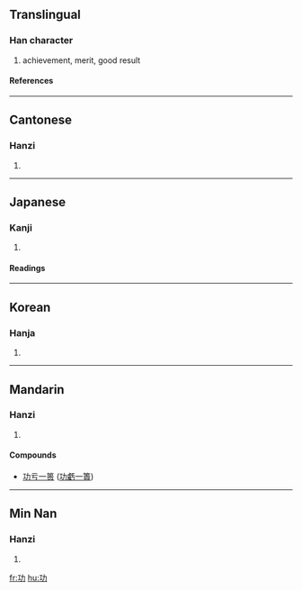 ==Translingual==
===Han character===
{{Han char|rn=19|rad=力|as=03|sn=5|four=1412<sub>7</sub>|canj=一大尸 (MKS)}}
# achievement, merit, good result
====References====
{{Han ref|kx=0146.110|dkj=02295|dj=0328.060|hdz=10365.080|uh=529F|ud=21151|bh=A55C|bd=42332}}
----
==Cantonese==
===Hanzi===
{{yue-hanzi|jyut=|y=gung1}}
# {{defn|Cantonese}}
----
==Japanese==
===Kanji===
{{ja-kanji|grade=4|rs=力03}}
# {{defn|Japanese}}
====Readings====
{{ja-readings|on=[[こう]] (kō)|kun=[[いさお]] (isao)}}
----
==Korean==
===Hanja===
{{ko-hanja|hangeul=공|rv=gong|mr=kong}}
# {{defn|Korean}}
----
==Mandarin==
===Hanzi===
{{cmn-hanzi|pin=[[gōng]] ([[gong1]])|wg=kung<sup>1</sup>}}
# {{defn|Mandarin}}

====Compounds====
{{top2}}
* [[功亏一篑]] ([[功虧一簣]])
{{mid2}}
{{bottom}}
----
==Min Nan==
===Hanzi===
{{nan-hanzi|poj=kong (kong<sup>1</sup>), kang (kang<sup>1</sup>)}}
# {{defn|Min Nan}}

[[fr:功]]
[[hu:功]]